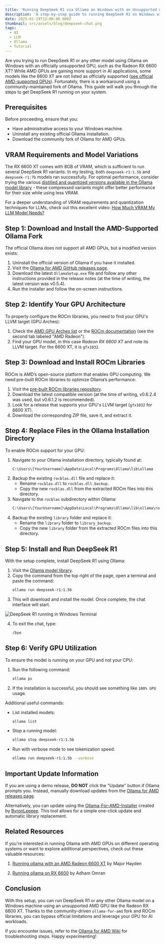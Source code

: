 ---
title: 'Running DeepSeek R1 via Ollama on Windows with an Unsupported AMD GPU (RX 6600 XT)'
description: 'A step-by-step guide to running DeepSeek R1 on Windows with an unsupported AMD GPU like the Radeon RX 6600 XT using a community-maintained Ollama fork and ROCm libraries.'
date: 2025-01-29T12:00:00.000Z
thumbnail: src/assets/blog/deepseek-chat.png
tags:
  - AI
  - LLM
  - Ollama
  - Tutorial
---

Are you trying to run DeepSeek R1 or any other model using Ollama on Windows with an officially unsupported GPU, such as the Radeon RX 6600 XT? While AMD GPUs are gaining more support in AI applications, some models like the 6600 XT are not listed as officially supported ([see official AMD-supported GPUs](https://ollama.com/blog/amd-preview)). Fortunately, there is a workaround using a community-maintained fork of Ollama. This guide will walk you through the steps to get DeepSeek R1 running on your system.

## Prerequisites

Before proceeding, ensure that you:

- Have administrative access to your Windows machine.
- Uninstall any existing official Ollama installation.
- Download the community fork of Ollama for AMD GPUs.

## VRAM Requirements and Model Variations

The RX 6600 XT comes with 8GB of VRAM, which is sufficient to run several DeepSeek R1 variants. In my testing, both `deepseek-r1:1.5b` and `deepseek-r1:7b` models ran successfully. For optimal performance, consider trying the various [distilled and quantized versions available in the Ollama model library](https://ollama.com/library/deepseek-r1/tags) - these compressed variants might offer better performance for their size while using less VRAM.

For a deeper understanding of VRAM requirements and quantization techniques for LLMs, check out this excellent video: [How Much VRAM My LLM Model Needs?](https://www.youtube.com/watch?v=IJufykNYGRs)

## Step 1: Download and Install the AMD-Supported Ollama Fork

The official Ollama does not support all AMD GPUs, but a modified version exists:

1. Uninstall the official version of Ollama if you have it installed.
2. Visit the [Ollama for AMD GitHub releases page](https://github.com/likelovewant/ollama-for-amd/releases).
3. Download the latest `OllamaSetup.exe` file and follow any other instructions provided in the release notes (at the time of writing, the latest version was v0.5.4).
4. Run the installer and follow the on-screen instructions.

## Step 2: Identify Your GPU Architecture

To properly configure the ROCm libraries, you need to find your GPU's LLVM target (GPU Arches):

1. Check the [AMD GPU Arches list](https://github.com/likelovewant/ollama-for-amd/wiki/AMD-GPU-Arches-lists-Info) or the [ROCm documentation](https://rocm.docs.amd.com/projects/install-on-windows/en/develop/reference/system-requirements.html) (see the second tab labeled "AMD Radeon").
2. Find your GPU model, in this case _Radeon RX 6600 XT_ and note its LLVM target. For the 6600 XT, it is `gfx1032`.

## Step 3: Download and Install ROCm Libraries

ROCm is AMD’s open-source platform that enables GPU computing. We need pre-built ROCm libraries to optimize Ollama’s performance:

1. Visit the [pre-built ROCm libraries repository](https://github.com/likelovewant/ROCmLibs-for-gfx1103-AMD780M-APU/releases).
2. Download the latest compatible version (at the time of writing, v0.6.2.4 was used, but v0.6.1.2 is recommended).
3. Look for a release that supports your GPU's LLVM target (`gfx1032` for 6600 XT).
4. Download the corresponding ZIP file, save it, and extract it.

## Step 4: Replace Files in the Ollama Installation Directory

To enable ROCm support for your GPU:

1. Navigate to your Ollama installation directory, typically found at:
   ```bash
   C:\Users\[YourUsername]\AppData\Local\Programs\Ollama\lib\ollama
   ```
2. Backup the existing `rocblas.dll` file and replace it:
   - Rename `rocblas.dll` to `rocblas.dll.backup`.
   - Copy the new `rocblas.dll` from the extracted ROCm files into this directory.
3. Navigate to the `rocblas` subdirectory within Ollama:
   ```bash
   C:\Users\[YourUsername]\AppData\Local\Programs\Ollama\lib\ollama\rocblas
   ```
4. Backup the existing `library` folder and replace it:
   - Rename the `library` folder to `library_backup`.
   - Copy the new `library` folder from the extracted ROCm files into this directory.

## Step 5: Install and Run DeepSeek R1

With the setup complete, install DeepSeek R1 using Ollama:

1. Visit the [Ollama model library](https://ollama.com/library/deepseek-r1:1.5b).
2. Copy the command from the top right of the page, open a terminal and paste the command:
   ```bash
   ollama run deepseek-r1:1.5b
   ```
3. This will download and install the model. Once complete, the chat interface will start.

![DeepSeek R1 running in Windows Terminal](src/assets/blog/ollama-deepseek-terminal.png)

4. To exit the chat, type:
   ```bash
   /bye
   ```

## Step 6: Verify GPU Utilization

To ensure the model is running on your GPU and not your CPU:

1. Run the following command:
   ```bash
   ollama ps
   ```
2. If the installation is successful, you should see something like `100% GPU` usage.

Additional useful commands:

- List installed models:
  ```bash
  ollama list
  ```
- Stop a running model:
  ```bash
  ollama stop deepseek-r1:1.5b
  ```
- Run with verbose mode to see tokenization speed:
  ```bash
  ollama run deepseek-r1:1.5b --verbose
  ```

## Important Update Information

If you are using a demo release, **DO NOT** click the "Update" button if Ollama prompts you. Instead, manually download updates from the [Ollama for AMD releases page](https://github.com/likelovewant/ollama-for-amd/releases).

Alternatively, you can update using the [Ollama-For-AMD-Installer](https://github.com/ByronLeeeee/Ollama-For-AMD-Installer) created by [ByronLeeeee](https://github.com/likelovewant/ollama-for-amd/issues/21). This tool allows for a simple one-click update and automatic library replacement.

## Related Resources

If you're interested in running Ollama with AMD GPUs on different operating systems or want to explore additional perspectives, check out these valuable resources:

1. [Running ollama with an AMD Radeon 6600 XT](https://major.io/p/ollama-with-amd-radeon-6600xt/) by Major Hayden

2. [Running ollama on RX 6600](https://adham-omran.com/blog/running-ollama-on-6600) by Adham Omran

## Conclusion

With this setup, you can run DeepSeek R1 or any other Ollama model on a Windows machine using an unsupported AMD GPU like the Radeon RX 6600 XT. Thanks to the community-driven `ollama-for-amd` fork and ROCm libraries, you can bypass official limitations and leverage your GPU for AI workloads.

If you encounter issues, refer to the [Ollama for AMD Wiki](https://github.com/likelovewant/ollama-for-amd/wiki) for troubleshooting steps. Happy experimenting!
